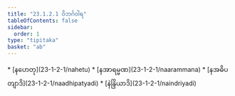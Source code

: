 ```yaml
---
title: "23.1.2.1 ဝိဘင်္ဂဝါရ"
tableOfContents: false
sidebar:
  order: 1
type: "tipitaka"
basket: "ab"
---
```



<DynamicBreadcrumb />



<TableOfContents>
* [နဟေတု](23-1-2-1/nahetu)
* [နအာရမ္မဏ](23-1-2-1/naarammana)
* [နအဓိပတျာဒိ](23-1-2-1/naadhipatyadi)
* [နဲန္ဒြိယာဒိ](23-1-2-1/naindriyadi)
</TableOfContents>